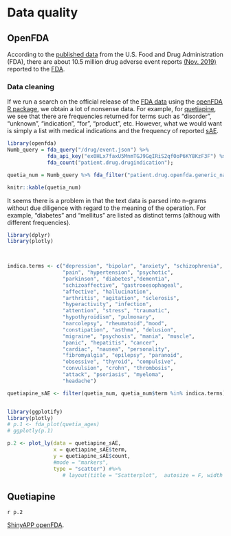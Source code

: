 # Data quality

## OpenFDA
According to the [published data](https://open.fda.gov/) from the U.S. Food and Drug Administration (FDA), there are about 10.5 million drug adverse event reports [(Nov. 2019)](https://open.fda.gov/about/statistics/) reported to the [FDA](https://www.fda.gov/).

### Data cleaning
If we run a search on the official release of the [FDA data](https://open.fda.gov/) using the [openFDA R package](https://github.com/rOpenHealth/openfda), we obtain a lot of nonsense data. For example, for [quetiapine](https://en.wikipedia.org/wiki/Quetiapine), we see that there are frequencies returned for terms such as "disorder", "unknown", "indication", "for", "product", etc. However, what we would want is simply a list with medical indications and the frequency of reported [sAE](https://en.wikipedia.org/wiki/Serious_adverse_event).

```r
library(openfda)
Numb_query = fda_query("/drug/event.json") %>%
             fda_api_key("ex0HLx7faxU5MnmTGJ9GqIRiS2qf0oP6KY8KzF3F") %>%
             fda_count("patient.drug.drugindication");

quetia_num = Numb_query %>% fda_filter("patient.drug.openfda.generic_name", "quetiapine") %>% fda_exec()

knitr::kable(quetia_num)
```

It seems there is a problem in that the text data is parsed into n-grams without due diligence with regard to the meaning of the operation. For example, "diabetes" and "mellitus" are listed as distinct terms (althoug with different frequencies).



```r
library(dplyr)
library(plotly)


                           
indica.terms <- c("depression", "bipolar", "anxiety", "schizophrenia", "sleep", "insomnia",
                  "pain", "hypertension", "psychotic", 
                  "parkinson", "diabetes","dementia",
                  "schizoaffective", "gastrooesophageal", 
                  "affective", "hallucination",
                  "arthritis", "agitation", "sclerosis", 
                  "hyperactivity", "infection",	
                  "attention", "stress", "traumatic", 
                  "hypothyroidism", "pulmonary",
                  "narcolepsy", "rheumatoid","mood", 
                  "constipation", "asthma", "delusion",
                  "migraine", "psychosis", "mania", "muscle", 
                  "panic", "hepatitis", "cancer",
                  "cardiac", "nausea", "personality", 
                  "fibromyalgia", "epilepsy", "paranoid",
                  "obsessive", "thyroid", "compulsive", 
                  "convulsion", "crohn", "thrombosis",
                  "attack", "psoriasis", "myeloma", 
                  "headache")

quetiapine_sAE <- filter(quetia_num, quetia_num$term %in% indica.terms)



```


```r

library(ggplotify)
library(plotly)
# p.1 <- fda_plot(quetia_ages)
# ggplotly(p.1)

p.2 <- plot_ly(data = quetiapine_sAE, 
               x = quetiapine_sAE$term, 
               y = quetiapine_sAE$count, 
               #mode = "markers",
               type = "scatter") #%>% 
                  # layout(title = "Scatterplot",  autosize = F, width = 450, height = 450)


```

## Quetiapine

`r p.2`

[ShinyAPP openFDA](https://openfda.shinyapps.io/RR_D/).